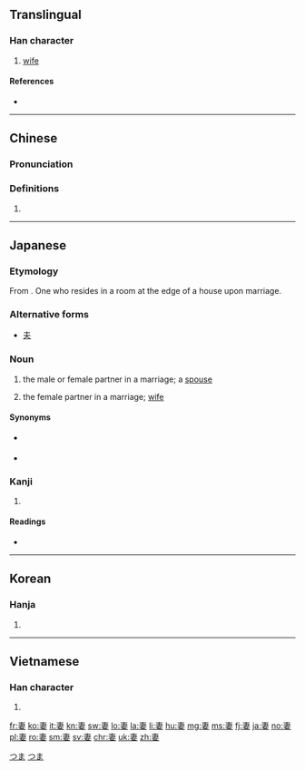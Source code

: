 ==Translingual==

===Han character===
{{Han char|rn=38|rad=女|as=05|sn=8|four=50404|canj=JLV|ids=⿱⿻一肀女}}

# [[wife]]

====References====
* {{Han ref|kx=0257.300|dkj=06140|dj=0522.250|hdz=21036.020|uh=59BB|ud=22971|bh=A964|bd=43364}}

----

==Chinese==
{{zh-forms}}

===Pronunciation===
{{zh-pron
|m=qī
|c=cai1,cai3
|mc=y
|oc=y
|ma=
|cat=n
}}

===Definitions===
# {{rfdef|lang=zh}}

----

==Japanese==

===Etymology===
{{ja-kanjitab|つま|yomi=k}}
From {{m|ja|端|tr=tsuma||edge}}. One who resides in a room at the edge of a house upon marriage.

===Alternative forms===
* [[夫]]

===Noun===
{{ja-noun|つま}}

# the male or female partner in a marriage; a [[spouse]]
# {{cx|humble|lang=ja|sort=つま}} the female partner in a marriage; [[wife]]

====Synonyms====
* {{sense|one’s own wife}} {{term|家内|tr=かない, kanai|sc=Jpan|lang=ja}}
* {{sense|spouse}} {{term|配偶者|tr=はいぐうしゃ, haigūsha|sc=Jpan|lang=ja}}

===Kanji===
{{ja-kanji|grade=5|rs=女05}}

# {{defn|lang=ja|sort=女05}}

====Readings====
* {{ja-readings|goon=[[さい]] (sai)|kanon=[[せい]] (sei)|kun=[[つま]] (tsuma), [[めあわせる]] (meawaseru)}}

[[Category:1000 Japanese basic words|つま]]
[[Category:ja:Family|つま]]

----

==Korean==

===Hanja===
{{ko-hanja|hangeul=처|rv=cheo|mr=ch'ŏ}}

# {{defn|lang=ko|sort=女05}}

----

==Vietnamese==

===Han character===
{{vi-hantu|[[thê]], [[thế]]|rs=女05}}

# {{defn|lang=vi|sort=女05}}

[[fr:妻]]
[[ko:妻]]
[[it:妻]]
[[kn:妻]]
[[sw:妻]]
[[lo:妻]]
[[la:妻]]
[[li:妻]]
[[hu:妻]]
[[mg:妻]]
[[ms:妻]]
[[fj:妻]]
[[ja:妻]]
[[no:妻]]
[[pl:妻]]
[[ro:妻]]
[[sm:妻]]
[[sv:妻]]
[[chr:妻]]
[[uk:妻]]
[[zh:妻]]